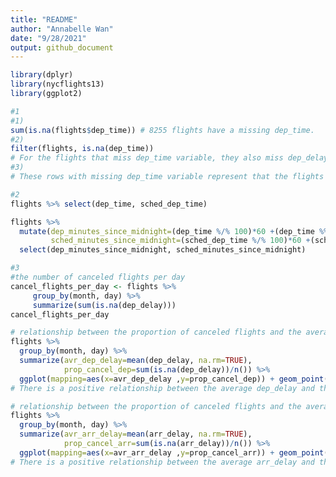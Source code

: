 ```yaml
---
title: "README"
author: "Annabelle Wan"
date: "9/28/2021"
output: github_document
---
```


```r
library(dplyr)
library(nycflights13)
library(ggplot2)
```


```r
#1
#1)
sum(is.na(flights$dep_time)) # 8255 flights have a missing dep_time.
#2)
filter(flights, is.na(dep_time)) 
# For the flights that miss dep_time variable, they also miss dep_delay, arr_time, arr_delay, air_time. 
#3)
# These rows with missing dep_time variable represent that the flights are cancelled.
```

```r
#2
flights %>% select(dep_time, sched_dep_time)

flights %>%
  mutate(dep_minutes_since_midnight=(dep_time %/% 100)*60 +(dep_time %% 100),
         sched_minutes_since_midnight=(sched_dep_time %/% 100)*60 +(sched_dep_time %% 100)) %>% 
  select(dep_minutes_since_midnight, sched_minutes_since_midnight)
```


```r
#3
#the number of canceled flights per day
cancel_flights_per_day <- flights %>%
     group_by(month, day) %>% 
     summarize(sum(is.na(dep_delay)))
cancel_flights_per_day
```

```r
# relationship between the proportion of canceled flights and the average dep_delay
flights %>%
  group_by(month, day) %>% 
  summarize(avr_dep_delay=mean(dep_delay, na.rm=TRUE),
            prop_cancel_dep=sum(is.na(dep_delay))/n()) %>% 
  ggplot(mapping=aes(x=avr_dep_delay ,y=prop_cancel_dep)) + geom_point()
# There is a positive relationship between the average dep_delay and the proportion of cancelled flights. In other words, if the average dep_delay in a specific day is large, then there is a high chance that more cancelled flights happen during that day.
```
```r
# relationship between the proportion of canceled flights and the average arr_delay
flights %>%
  group_by(month, day) %>% 
  summarize(avr_arr_delay=mean(arr_delay, na.rm=TRUE),
            prop_cancel_arr=sum(is.na(arr_delay))/n()) %>% 
  ggplot(mapping=aes(x=avr_arr_delay ,y=prop_cancel_arr)) + geom_point()
# There is a positive relationship between the average arr_delay and the proportion of cancelled flights. In other words, if the average arr_delay in a specific day is large, then there is a high chance that more cancelled flights happen during that day.
```



